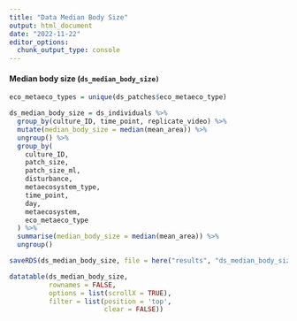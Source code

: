 ```yaml
---
title: "Data Median Body Size"
output: html_document
date: "2022-11-22"
editor_options: 
  chunk_output_type: console
---
```


#### Median body size (`ds_median_body_size)`

```r
eco_metaeco_types = unique(ds_patches$eco_metaeco_type)

ds_median_body_size = ds_individuals %>%
  group_by(culture_ID, time_point, replicate_video) %>%
  mutate(median_body_size = median(mean_area)) %>%
  ungroup() %>%
  group_by(
    culture_ID,
    patch_size,
    patch_size_ml,
    disturbance,
    metaecosystem_type,
    time_point,
    day,
    metaecosystem,
    eco_metaeco_type
  ) %>%
  summarise(median_body_size = median(mean_area)) %>%
  ungroup()
```

```r
saveRDS(ds_median_body_size, file = here("results", "ds_median_body_size.RData"))
```

```r
datatable(ds_median_body_size,
          rownames = FALSE,
          options = list(scrollX = TRUE),
          filter = list(position = 'top', 
                        clear = FALSE))
```